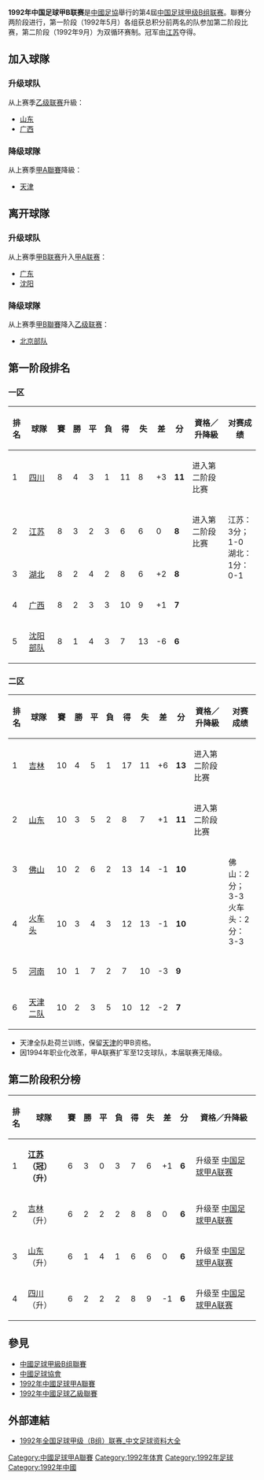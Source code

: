 '''1992年中国足球甲B联赛'''是[[中國足協|中國足協]]舉行的第4屆[[中国足球甲级B组联赛|中国足球甲级B组联赛]]。聯賽分两阶段进行，第一阶段（1992年5月）各组获总积分前两名的队参加第二阶段比赛，第二阶段（1992年9月）为双循环赛制。冠军由[[江苏舜天足球俱樂部|江苏]]夺得。

== 加入球隊 ==
=== 升级球队 ===
从上赛季[[1991年中国足球乙级联赛|乙级联赛]]升級：
*[[山东鲁能泰山足球俱樂部|山东]]
*[[广西银荔足球俱樂部|广西]]

=== 降级球隊 ===
从上赛季[[1991年中国足球甲A联赛|甲A聯賽]]降級：
*[[天津泰达足球俱樂部|天津]]

== 离开球隊 ==
=== 升级球队 ===
从上赛季[[1991年中国足球甲B联赛|甲B联赛]]升入[[1992年中国足球甲A联赛|甲A联赛]]：
*[[广东宏远足球俱樂部|广东]]
*[[长沙金德足球俱樂部|沈阳]]

=== 降级球隊 ===
从上赛季[[1991年中国足球甲B联赛|甲B聯賽]]降入[[1992年中国足球乙级联赛|乙级联赛]]：
*[[北京部队足球队|北京部队]]

== 第一阶段排名 ==
===一区===
{| class="wikitable sortable" style="text-align: center; width: 75%; font-size: 90%"
! style="width: 7%" | 排名
! style="width: 15%"| 球隊
! style="width: 5%" | 賽
! style="width: 5%" | 勝
! style="width: 5%" | 平
! style="width: 5%" | 負
! style="width: 5%" | 得
! style="width: 5%" | 失
! style="width: 6%" | 差
! style="width: 6%" | 分
! style="width: 20%"| 資格／升降級
! style="width: 15%"| 对赛成绩
|- bgcolor=#ACE1AF
|1||align="left"|[[四川冠城足球俱樂部|四川]]||8||4||3||1||11||8||+3||'''11'''||进入第二阶段比赛
|- bgcolor=#ACE1AF
|2||align="left"|[[江苏舜天足球俱樂部|江苏]]||8||3||2||3||6||6||0||'''8'''||进入第二阶段比赛
|bgcolor=white rowspan=2|江苏：3分；1-0<br>湖北：1分：0-1
|-
|3||align="left"|[[湖北武汉职业足球俱樂部|湖北]]||8||2||4||2||8||6||+2||'''8'''||
|-
|4||align="left"|[[广西银荔足球俱樂部|广西]]||8||2||3||3||10||9||+1||'''7'''||
|-
|5||align="left"|[[沈阳部队足球队|沈阳部队]]||8||1||4||3||7||13||-6||'''6'''||
|}

===二区===
{| class="wikitable sortable" style="text-align: center; width: 75%; font-size: 90%"
! style="width: 7%" | 排名
! style="width: 15%"| 球隊
! style="width: 5%" | 賽
! style="width: 5%" | 勝
! style="width: 5%" | 平
! style="width: 5%" | 負
! style="width: 5%" | 得
! style="width: 5%" | 失
! style="width: 6%" | 差
! style="width: 6%" | 分
! style="width: 20%"| 資格／升降級
! style="width: 15%"| 对赛成绩
|- bgcolor=#ACE1AF
|1||align="left"|[[延边足球俱乐部|吉林]]||10||4||5||1||17||11||+6||'''13'''||进入第二阶段比赛
|- bgcolor=#ACE1AF
|2||align="left"|[[山东鲁能泰山足球俱樂部|山东]]||10||3||5||2||8||7||+1||'''11'''||进入第二阶段比赛
|-
|3||align="left"|[[佛山佛斯弟足球俱乐部|佛山]]||10||2||6||2||13||14||-1||'''10'''||
|bgcolor=white rowspan=2|佛山：2分；3-3<br>火车头：2分：3-3
|-
|4||align="left"|[[火车头足球俱樂部|火车头]]||10||3||4||3||12||13||-1||'''10'''||
|-
|5||align="left"|[[河南建业足球俱樂部|河南]]||10||1||7||2||7||10||-3||'''9'''||
|-
|6||align="left"|[[天津万科足球俱樂部|天津二队]]||10||2||3||5||10||12||-2||'''7'''||
|}

*天津全队赴荷兰训练，保留[[天津泰达足球俱樂部|天津]]的甲B资格。
*因1994年职业化改革，甲A联赛扩军至12支球队，本届联赛无降级。

== 第二阶段积分榜 ==
{| class="wikitable sortable" style="text-align: center; width: 80%; font-size: 90%"
! style="width: 6%" | 排名
! style="width: 17%"| 球隊
! style="width: 4%" | 賽
! style="width: 4%" | 勝
! style="width: 4%" | 平
! style="width: 4%" | 負
! style="width: 4%" | 得
! style="width: 4%" | 失
! style="width: 4%" | 差
! style="width: 6%" | 分
! style="width: 31%"| 資格／升降級
|- bgcolor=#ACE1AF
|1||align="left"|'''[[江苏舜天足球俱樂部|江苏]]（冠）（升）'''||6||3||0||3||7||6||+1||'''6'''||升级至 [[1994年中國足球甲A聯賽|中国足球甲A联赛]]
|- bgcolor=#ACE1AF
|2||align="left"|[[延边足球俱乐部|吉林]]（升）||6||2||2||2||8||8||0||'''6'''||升级至 [[1994年中國足球甲A聯賽|中国足球甲A联赛]]
|- bgcolor=#ACE1AF
|3||align="left"|[[山东鲁能泰山足球俱樂部|山东]]（升）||6||1||4||1||6||6||0||'''6'''||升级至 [[1994年中國足球甲A聯賽|中国足球甲A联赛]]
|- bgcolor=#ACE1AF
|4||align="left"|[[四川冠城足球俱樂部|四川]]（升）||6||2||2||2||8||9||-1||'''6'''||升级至 [[1994年中國足球甲A聯賽|中国足球甲A联赛]]
|}

== 參見 ==
*[[中國足球甲級B组聯賽|中國足球甲級B组聯賽]]
*[[中國足球協會|中國足球協會]]
*[[1992年中國足球甲A聯賽|1992年中國足球甲A聯賽]]
*[[1992年中國足球乙級聯賽|1992年中國足球乙級聯賽]]

== 外部連結 ==
*[https://web.archive.org/web/20110707123532/http://www.zuqiuziliao.cn/china/1992b.htm 1992年全国足球甲级（B组）联赛_中文足球资料大全]

{{fb start}}
{{中国足球甲B联赛赛季}}
{{甲B1992}}
{{fb end}}

[[Category:中國足球甲A聯賽|Category:中國足球甲A聯賽]]
[[Category:1992年体育|Category:1992年体育]]
[[Category:1992年足球|Category:1992年足球]]
[[Category:1992年中國|Category:1992年中國]]